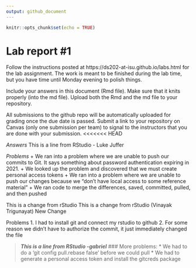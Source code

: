 ```yaml
---
output: github_document
---
```


<!-- README.md is generated from README.Rmd. Please edit the README.Rmd file -->


```r
knitr::opts_chunk$set(echo = TRUE)
```

# Lab report #1

Follow the instructions posted at https://ds202-at-isu.github.io/labs.html for the lab assignment. The work is meant to be finished during the lab time, but you have time until Monday evening to polish things.

Include your answers in this document (Rmd file). Make sure that it knits properly (into the md file). Upload both the Rmd and the md file to your repository.  

All submissions to the github repo will be automatically uploaded for grading once the due date is passed.
Submit a link to your repository on Canvas (only one submission per team) to signal to the instructors that you are done with your submission.
<<<<<<< HEAD


*Answers*
This is a line from RStudio - Luke Juffer

*Problems*
+ We ran into a problem where we are unable to push our commits to Git. It says something about password authentication expiring in 2021.
  + We looked up the problem and discovered that we must create personal access tokens
+ We ran into a problem where we are unable to push our changes because we "don't have local access to some reference material"
  + We ran code to merge the differences, saved, committed, pulled, and then pushed



This is a change from rStudio
This is a change from rStudio (Vinayak Trigunayat)
New Change

Problems 
1. I had to install git and connect my rstudio to github
2. For some reason we didn't have to authorize the commit, it just immediately changed the file

>**_This is a line from RStudio -gabriel_**
### More problems:
  * We had to do a 'git config pull.rebase false' before we could pull
  * We had to generate a personal access token and install the gitcreds package
